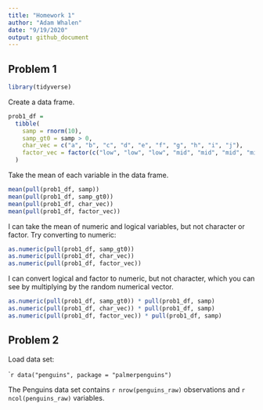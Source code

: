 ```yaml
---
title: "Homework 1"
author: "Adam Whalen"
date: "9/19/2020"
output: github_document
---
```


## Problem 1

```r
library(tidyverse)
```

Create a data frame.

```r
prob1_df = 
  tibble(
    samp = rnorm(10),
    samp_gt0 = samp > 0,
    char_vec = c("a", "b", "c", "d", "e", "f", "g", "h", "i", "j"),
    factor_vec = factor(c("low", "low", "low", "mid", "mid", "mid", "mid", "hi", "hi", "hi"))
  )
```

Take the mean of each variable in the data frame.

```r
mean(pull(prob1_df, samp))
mean(pull(prob1_df, samp_gt0))
mean(pull(prob1_df, char_vec))
mean(pull(prob1_df, factor_vec))
```

I can take the mean of numeric and logical variables, but not character or factor.
Try converting to numeric:

```r
as.numeric(pull(prob1_df, samp_gt0))
as.numeric(pull(prob1_df, char_vec))
as.numeric(pull(prob1_df, factor_vec))
```

I can convert logical and factor to numeric, but not character, which you can see by multiplying by the random numerical vector.

```r
as.numeric(pull(prob1_df, samp_gt0)) * pull(prob1_df, samp)
as.numeric(pull(prob1_df, char_vec)) * pull(prob1_df, samp)
as.numeric(pull(prob1_df, factor_vec)) * pull(prob1_df, samp) 
```

## Problem 2

Load data set: 

````r
data("penguins", package = "palmerpenguins")
```

The Penguins data set contains `r nrow(penguins_raw)` observations and `r ncol(penguins_raw)` variables. 
